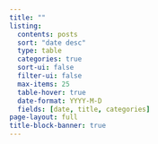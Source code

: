 ```yaml
---
title: ""
listing:
  contents: posts
  sort: "date desc"
  type: table
  categories: true
  sort-ui: false
  filter-ui: false
  max-items: 25
  table-hover: true
  date-format: YYYY-M-D
  fields: [date, title, categories]
page-layout: full
title-block-banner: true
---
```



